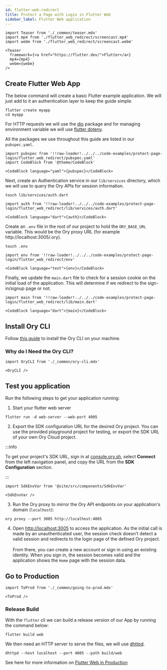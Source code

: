 ```yaml
---
id: flutter-web-redirect
title: Protect a Page with Login in Flutter Web
sidebar_label: Flutter Web application
---
```


```mdx-code-block
import Teaser from './_common/teaser.mdx'
import mp4 from './flutter_web_redirect/screencast.mp4'
import webm from './flutter_web_redirect/screencast.webm'

<Teaser
  framework={<a href="https://flutter.dev/">Flutter</a>}
  mp4={mp4}
  webm={webm}
/>
```

## Create Flutter Web App

The below command will create a basic Flutter example application. We will just
add to it an authentication layer to keep the guide simple.

```shell-session
flutter create myapp
cd myapp
```

For HTTP requests we will use the [dio](https://github.com/flutterchina/dio)
package and for managing environment variable we will use
[flutter dotenv](https://github.com/java-james/flutter_dotenv).

All the packages we use throughout this guide are listed in our `pubspec.yaml`.

```mdx-code-block title="pubspec.yaml"
import pubspec from '!!raw-loader!../../../code-examples/protect-page-login/flutter_web_redirect/pubspec.yaml'
import CodeBlock from '@theme/CodeBlock'

<CodeBlock language="yaml">{pubspec}</CodeBlock>
```

Next, create an Authentication service in our `lib/services` directory, which we
will use to query the Ory APIs for session information.

```shell-session
touch lib/services/auth.dart
```

```mdx-code-block title="lib/services/auth.dart"
import auth from '!!raw-loader!../../../code-examples/protect-page-login/flutter_web_redirect/lib/services/auth.dart'

<CodeBlock language="dart">{auth}</CodeBlock>
```

Create an `.env` file in the root of our project to hold the `ORY_BASE_URL`
variable. This would be the Ory proxy URL (for example
http://localhost:3005/.ory).

```shell-session
touch .env
```

```mdx-code-block title=".env"
import env from '!!raw-loader!../../../code-examples/protect-page-login/flutter_web_redirect/env'

<CodeBlock language="text">{env}</CodeBlock>
```

Finally, we update the `main.dart` file to check for a session cookie on the
initial load of the application. This will determine if we redirect to the
sign-in/signup page or not.

```mdx-code-block title="lib/main.dart"
import main from '!!raw-loader!../../../code-examples/protect-page-login/flutter_web_redirect/lib/main.dart'

<CodeBlock language="dart">{main}</CodeBlock>
```

## Install Ory CLI

Follow [this guide](../ory-cli-install-use.mdx) to install the Ory CLI on your
machine.

### Why do I Need the Ory CLI?

```mdx-code-block
import OryCLI from './_common/ory-cli.mdx'

<OryCLI />
```

## Test you application

Run the following steps to get your application running:

1. Start your flutter web server

```shell-session
flutter run -d web-server --web-port 4005
```

2. Export the SDK configuration URL for the desired Ory project. You can use the
   provided playground project for testing, or export the SDK URL of your own
   Ory Cloud project.

:::info

To get your project's SDK URL, sign in at
[console.ory.sh](https://console.ory.sh/), select **Connect** from the left
navigation panel, and copy the URL from the **SDK Configuration** section.

:::

```mdx-code-block
import SdkEnvVar from '@site/src/components/SdkEnvVar'

<SdkEnvVar />
```

3. Run the Ory proxy to mirror the Ory API endpoints on your application's
   domain (`localhost`):

```shell-session
ory proxy --port 3005 http://localhost:4005
```

4. Open [http://localhost:3005](http://localhost:3005) to access the
   application. As the initial call is made by an unauthenticated user, the
   session check doesn't detect a valid session and redirects to the login page
   of the defined Ory project. <br/> <br/> From there, you can create a new
   account or sign in using an existing identity. When you sign in, the session
   becomes valid and the application shows the `Home` page with the session
   data.

## Go to Production

```mdx-code-block
import ToProd from './_common/going-to-prod.mdx'

<ToProd />
```

### Release Build

With the `flutter` cli we can build a release version of our App by running the
command below:

```shell-session
flutter build web
```

We then need an HTTP server to serve the files, we will use
[dhttpd](https://pub.dev/packages/dhttpd).

```shell-session
dhttpd --host localhost --port 4005 --path build/web
```

See here for more information on
[Flutter Web in Production](https://docs.flutter.dev/deployment/web)
